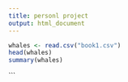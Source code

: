 ```yaml
---
title: personl project
output: html_document
---
```

```r
whales <- read.csv("book1.csv")
head(whales)
summary(whales)
```

```



